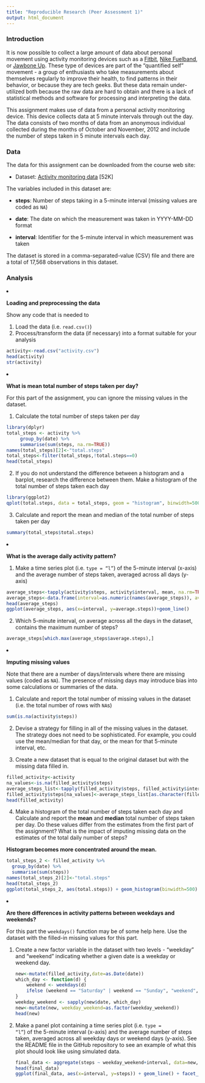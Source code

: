 ```yaml
---
title: "Reproducible Research (Peer Assessment 1)"
output: html_document
---
```


<h3><b>Introduction</b></h3> 

<p>It is now possible to collect a large amount of data about personal
movement using activity monitoring devices such as a
<a href="http://www.fitbit.com">Fitbit</a>, <a href="http://www.nike.com/us/en_us/c/nikeplus-fuelband">Nike
Fuelband</a>, or
<a href="https://jawbone.com/up">Jawbone Up</a>. These type of devices are part of
the "quantified self" movement - a group of enthusiasts who take
measurements about themselves regularly to improve their health, to
find patterns in their behavior, or because they are tech geeks. But
these data remain under-utilized both because the raw data are hard to
obtain and there is a lack of statistical methods and software for
processing and interpreting the data.</p>

<p>This assignment makes use of data from a personal activity monitoring
device. This device collects data at 5 minute intervals through out the
day. The data consists of two months of data from an anonymous
individual collected during the months of October and November, 2012
and include the number of steps taken in 5 minute intervals each day.</p>

<h3><b>Data</b></h3> 

<p>The data for this assignment can be downloaded from the course web
site:</p>

<ul><li>Dataset: <a href="https://d396qusza40orc.cloudfront.net/repdata%2Fdata%2Factivity.zip">Activity monitoring data</a> [52K]</li>
</ul><p>The variables included in this dataset are:</p>

<ul><li><p><b>steps</b>: Number of steps taking in a 5-minute interval (missing
values are coded as <code>NA</code>)</p></li>
<li><p><b>date</b>: The date on which the measurement was taken in YYYY-MM-DD
format</p></li>
<li><p><b>interval</b>: Identifier for the 5-minute interval in which
measurement was taken</p></li>
</ul><p>The dataset is stored in a comma-separated-value (CSV) file and there
are a total of 17,568 observations in this
dataset.</p>

<h3><b>Analysis</b></h3> 


<b><li><p>Loading and preprocessing the data</b></li></p>  

<p>Show any code that is needed to</p>

1. Load the data (i.e. <code>read.csv()</code>)
2. Process/transform the data (if necessary) into a format suitable for your analysis

```r
activity<-read.csv("activity.csv")
head(activity)
str(activity)
```


<b><li><p>What is mean total number of steps taken per day?</b></li></p> 

For this part of the assignment, you can ignore the missing values in the dataset.

1. Calculate the total number of steps taken per day

```r
library(dplyr)
total_steps <- activity %>% 
     group_by(date) %>% 
     summarise(sum(steps, na.rm=TRUE))
names(total_steps)[2]<-"total.steps"
total_steps<-filter(total_steps,!total.steps==0)
head(total_steps)
```

2. If you do not understand the difference between a histogram and a barplot, research the difference between them. Make a histogram of the total number of steps taken each day

```r
library(ggplot2)
qplot(total.steps, data = total_steps, geom = "histogram", binwidth=500, main = "Distribution of daily total steps(NA values ignored)")
```

3. Calculate and report the mean and median of the total number of steps taken per day

```r
summary(total_steps$total.steps)
```

<b><li><p>What is the average daily activity pattern?</b></li></p>  

1. Make a time series plot (i.e. <code>type = "l"</code>) of the 5-minute interval (x-axis) and the average number of steps taken, averaged across all days (y-axis)

```r
average_steps<-tapply(activity$steps, activity$interval, mean, na.rm=TRUE)
average_steps<-data.frame(interval=as.numeric(names(average_steps)), average.steps=average_steps)
head(average_steps)
ggplot(average_steps, aes(x=interval, y=average.steps))+geom_line()
```

2. Which 5-minute interval, on average across all the days in the dataset, contains the maximum number of steps?

```r
average_steps[which.max(average_steps$average.steps),]
```


<b><li><p>Imputing missing values</b></li></p>  

<p>Note that there are a number of days/intervals where there are missing
values (coded as <code>NA</code>). The presence of missing days may introduce
bias into some calculations or summaries of the data.</p>

<p>1. Calculate and report the total number of missing values in the dataset (i.e. the total number of rows with <code>NA</code>s)</p>

```r
sum(is.na(activity$steps))
```

<p>2. Devise a strategy for filling in all of the missing values in the dataset. The strategy does not need to be sophisticated. For example, you could use the mean/median for that day, or the mean for that 5-minute interval, etc.</p>

<p>3. Create a new dataset that is equal to the original dataset but with the missing data filled in.</p>

```r
filled_activity<-activity
na_values<-is.na(filled_activity$steps)
average_steps_list<-tapply(filled_activity$steps, filled_activity$interval, mean, na.rm=TRUE)
filled_activity$steps[na_values]<-average_steps_list[as.character(filled_activity$interval[na_values])]
head(filled_activity)
```


<p>4. Make a histogram of the total number of steps taken each day and Calculate and report the <b>mean</b> and <b>median</b> total number of steps taken per day. Do these values differ from the estimates from the first part of the assignment? What is the impact of imputing missing data on the estimates of the total daily number of steps?</p>

<b> Histogram becomes more concentrated around the mean. </b>

```r
total_steps_2 <- filled_activity %>%
  group_by(date) %>%
  summarise(sum(steps))
names(total_steps_2)[2]<-"total.steps"
head(total_steps_2)
ggplot(total_steps_2, aes(total.steps)) + geom_histogram(binwidth=500) + labs(title="Distribution of daily total steps(NA values included)",x="Total steps taken each day")
```


<b><li><p>Are there differences in activity patterns between weekdays and weekends?</b></li></p> 

<p>For this part the <code>weekdays()</code> function may be of some help here. Use
the dataset with the filled-in missing values for this part.</p>

<ol><li><p>Create a new factor variable in the dataset with two levels - "weekday" and "weekend" indicating whether a given date is a weekday or weekend day.</p></li>

```r
new<-mutate(filled_activity,date=as.Date(date))
which_day <- function(d) {
    weekend <- weekdays(d)
    ifelse (weekend == "Saturday" | weekend == "Sunday", "weekend", "weekday")
}
weekday_weekend <- sapply(new$date, which_day)
new<-mutate(new, weekday_weekend=as.factor(weekday_weekend))
head(new)
```

<li><p>Make a panel plot containing a time series plot (i.e. <code>type = "l"</code>) of the 5-minute interval (x-axis) and the average number of steps taken, averaged across all weekday days or weekend days (y-axis). See the README file in the GitHub repository to see an example of what this plot should look like using simulated data.</p>

```r
final_data <- aggregate(steps ~ weekday_weekend+interval, data=new, FUN=mean)
head(final_data)
ggplot(final_data, aes(x=interval, y=steps)) + geom_line() + facet_grid(. ~ weekday_weekend) + labs(title="Distribution of steps(NA values included)",y="Average steps taken each day",x="Time period (5min intervals)")
```
 
